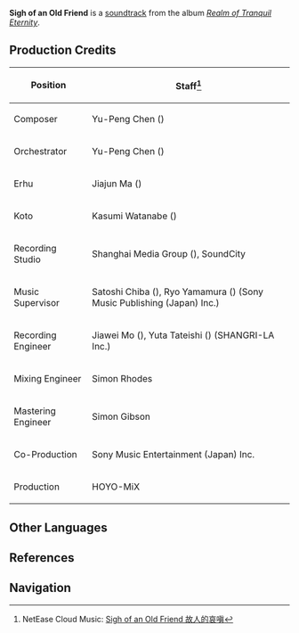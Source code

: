 {{Soundtrack Infobox
|title          =
|image          = Realm of Tranquil Eternity.png
|album          = Realm of Tranquil Eternity
|disc           = 1
|number         = 19
|featured       =
|featured2      =
|featured3      =
|featured_disc  =
|featured_disc2 =
|featured_disc3 =
|youtube_id     = 1xMRU4D9ODc
|youtube_time   = 1923
|spotify_id     = 7oAh2lwLP3hvK3xTAHMcsx
|played_in      = Narukami Island
|during         = [[Narukami Island]]
|domain         =
|previous       = Flickering Sakura
|next           = The Sealed Harbor
}}
'''Sigh of an Old Friend''' is a [[soundtrack]] from the album ''[[Realm of Tranquil Eternity]]''.

==Production Credits==
{| class="wikitable" style="text-align:left; height:0.5em"
! Position
! Staff<ref>NetEase Cloud Music: [https://music.163.com/#/song?id=1879098363 Sigh of an Old Friend 故人的哀嗔]</ref>
|-
! Composer
| Yu-Peng Chen ({{zh|陈致逸}})
|-
! Orchestrator
| Yu-Peng Chen ({{zh|陈致逸}})
|-
! Erhu
| Jiajun Ma ({{zh|马稼骏}})
|-
! Koto
| Kasumi Watanabe ({{ja|渡邊 香澄}})
|-
! Recording Studio
| Shanghai Media Group ({{zh|上海广播大厦}}), SoundCity
|-
! Music Supervisor
| Satoshi Chiba ({{ja|千葉 智史}}), Ryo Yamamura ({{ja|山村 涼}}) (Sony Music Publishing (Japan) Inc.)
|-
! Recording Engineer
| Jiawei Mo ({{zh|莫家伟}}), Yuta Tateishi ({{ja|立石 佑太}}) (SHANGRI-LA Inc.)
|-
! Mixing Engineer
| Simon Rhodes
|-
! Mastering Engineer
| Simon Gibson
|-
! Co-Production
| Sony Music Entertainment (Japan) Inc.
|-
! Production
| HOYO-MiX
|}

==Other Languages==
{{Other Languages
|en      = Sigh of an Old Friend
|zhs     = 故人的哀嗔
|zhs_rm  = Gùrén de Āichēn
|zht     = 故人的哀嗔
|zht_rm  = Gùrén de Āichēn
|zh_tl   = 
|ja      = 故人の嘆き
|ja_rm   = Kojin no Nageki
|ja_tl   = 
|tr      = 
|it      = 
}}

==References==
{{Reflist}}

==Navigation==
{{Soundtrack Navbox|Realm of Tranquil Eternity}}